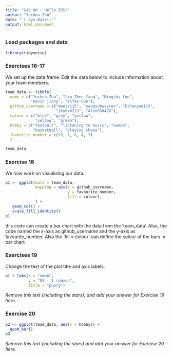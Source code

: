 ```yaml
---
title: "Lab 00 - Hello IDS!"
author: "Yuchun Zhu"
date: "`r Sys.Date()`"
output: html_document
---
```


### Load packages and data

```r
library(tidyverse) 
```

### Exercises 16-17

We set up the data frame. Edit the data below to include information about your team members.

```r
team_data <- tibble(
  name = c("Yuchun Zhu", "Lim Zhen Yang", "Mingshi Yue", 
           "Kevin jiang", "Yifan Guo"),
  github_username = c("meessi15", "yangsubwayceo", "Ethanyue123", 
                      "jky040223", "Alen050426"), 
  colour = c("blue", "grey", "yellow", 
             "yellow", "green"),
  hobby = c("football", "listening to music", "woman", 
            "basketball", "playing chase"),
  favourite_number = c(10, 7, 6, 4, 3)
  )

team_data
```

### Exercise 18

We now work on visualising our data. 

```r
p1 <- ggplot(data = team_data, 
             mapping = aes(x = github_username, 
                           y = favourite_number,
                           fill = colour), 
             ) +
   geom_col() +
   scale_fill_identity()
p1
```


this code can create a bar chart with the data from the 'team_data'. Also, the code named the x-axis as github_username and the y-axis as favourite_number. Also the 'fill = colour' can define the colour of the bars in bar chart

### Exercises 19

Change the text of the plot title and axis labels.

```r
p1 + labs(x = "eman", 
          y = "01 - 1 rebmun",
          title = "puorg")
```

*Remove this text (including the stars), and add your answer for Exercise 19 here.*

### Exercise 20

```r
p2 <- ggplot(team_data, aes(x = hobby)) +
  geom_bar()
p2
```

*Remove this text (including the stars) and add your answer for Exercise 20 here.*
